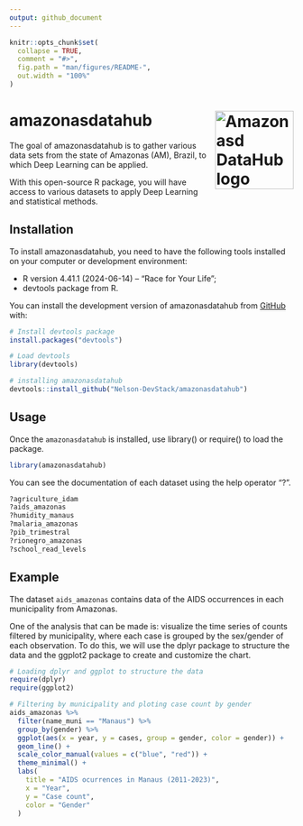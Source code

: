 ```yaml
---
output: github_document
---
```


<!-- README.md is generated from README.Rmd. Please edit that file -->

```r
knitr::opts_chunk$set(
  collapse = TRUE,
  comment = "#>",
  fig.path = "man/figures/README-",
  out.width = "100%"
)
```

# amazonasdatahub <img src="man/figures/logo.png" align="right" height="139" alt="Amazonasd DataHub logo">

<!-- badges: start -->
<!-- badges: end -->

The goal of amazonasdatahub is to gather various data sets from the state of Amazonas (AM), Brazil, to which Deep Learning can be applied.

With this open-source R package, you will have access to various datasets to apply Deep Learning and statistical methods.

## Installation

To install amazonasdatahub, you need to have the following tools installed on your computer or development environment:

- R version 4.41.1 (2024-06-14) – “Race for Your Life”;
- devtools package from R.

You can install the development version of amazonasdatahub from [GitHub](https://github.com/) with:

```r
# Install devtools package
install.packages("devtools")

# Load devtools
library(devtools)

# installing amazonasdatahub
devtools::install_github("Nelson-DevStack/amazonasdatahub")
```

## Usage

Once the ```amazonasdatahub``` is installed, use library() or require() to load the package.

```r
library(amazonasdatahub)
```

You can see the documentation of each dataset using the help operator "?".
```r
?agriculture_idam
?aids_amazonas
?humidity_manaus
?malaria_amazonas
?pib_trimestral
?rionegro_amazonas
?school_read_levels
```

## Example

The dataset ```aids_amazonas``` contains data of the AIDS occurrences in each municipality from Amazonas.

One of the analysis that can be made is: visualize the time series of counts filtered by municipality, where each case is grouped by the sex/gender of each observation. To do this, we will use the dplyr package to structure the data and the ggplot2 package to create and customize the chart.

```r
# Loading dplyr and ggplot to structure the data
require(dplyr)
require(ggplot2)

# Filtering by municipality and ploting case count by gender
aids_amazonas %>%
  filter(name_muni == "Manaus") %>%
  group_by(gender) %>%
  ggplot(aes(x = year, y = cases, group = gender, color = gender)) +
  geom_line() +
  scale_color_manual(values = c("blue", "red")) +
  theme_minimal() +
  labs(
    title = "AIDS ocurrences in Manaus (2011-2023)",
    x = "Year",
    y = "Case count",
    color = "Gender"
  )
```
